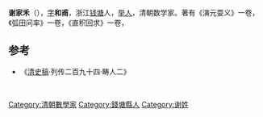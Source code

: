 '''谢家禾'''（{{bd|？||？||catIdx=X}}），[[表字|字]]'''和甫'''，浙江[[钱塘县|钱塘]]人，[[举人|举人]]，清朝数学家。著有《演元耍义》一卷，《弧田问率》一卷，《直积回求》一卷，

==参考==
*《[[清史稿|清史稿]]·列传二百九十四·畴人二》

[[Category:清朝數學家|Category:清朝數學家]]
 [[Category:錢塘縣人|Category:錢塘縣人]]
 [[Category:谢姓|Category:谢姓]]